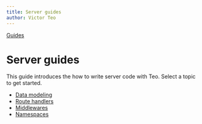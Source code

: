 ```yaml
---
title: Server guides
author: Victor Teo
---
```


<div className="breadcrumbs">
  <span className="breadcrumb">
    <a href="/guides">Guides</a>
  </span>
</div>

# Server guides

This guide introduces the how to write server code with Teo. Select a topic to get started.

* [Data modeling](/guides/server-guides/data-modeling)
* [Route handlers](/guides/server-guides/route-handlers)
* [Middlewares](/guides/server-guides/middlewares)
* [Namespaces](/guides/server-guides/namespaces)
